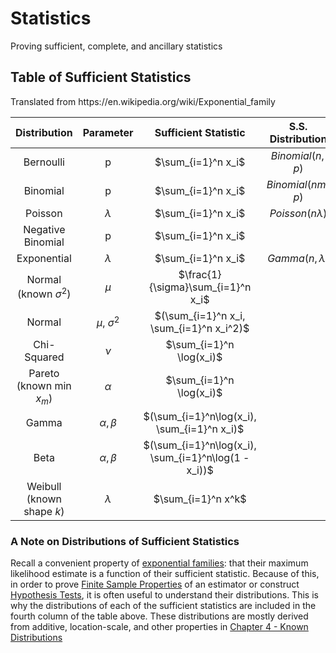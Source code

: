 # Statistics {#statistics}

Proving sufficient, complete, and ancillary statistics


## Table of Sufficient Statistics

Translated from https://en.wikipedia.org/wiki/Exponential_family

| Distribution | Parameter | Sufficient Statistic | S.S. Distribution |
| :---: | :---: | :---: | :---: |
| Bernoulli | p | $\sum_{i=1}^n x_i$ | $Binomial(n, p)$ | 
| Binomial | p | $\sum_{i=1}^n x_i$ | $Binomial(nm, p)$ | 
| Poisson | $\lambda$ | $\sum_{i=1}^n x_i$ | $Poisson(n\lambda)$ | 
| Negative Binomial | p | $\sum_{i=1}^n x_i$ | | 
| Exponential | $\lambda$ | $\sum_{i=1}^n x_i$ | $Gamma(n, \lambda)$ | 
| Normal (known $\sigma^2$) | $\mu$ | $\frac{1}{\sigma}\sum_{i=1}^n x_i$ | | 
| Normal | $\mu$, $\sigma^2$ | $(\sum_{i=1}^n x_i, \sum_{i=1}^n x_i^2)$ | |
| Chi-Squared | $\nu$ | $\sum_{i=1}^n \log(x_i)$ | |
| Pareto (known min $x_m$) | $\alpha$ | $\sum_{i=1}^n \log(x_i)$ | | 
| Gamma | $\alpha, \beta$ | $(\sum_{i=1}^n\log(x_i), \sum_{i=1}^n x_i)$ | | 
| Beta | $\alpha, \beta$ | $(\sum_{i=1}^n\log(x_i), \sum_{i=1}^n\log(1 - x_i))$ |  |
| Weibull (known shape $k$) | $\lambda$ | $\sum_{i=1}^n x^k$ |  |

### A Note on Distributions of Sufficient Statistics

Recall a convenient property of [exponential families](#exponential-family): that their maximum likelihood estimate is a function of their sufficient statistic. Because of this, in order to prove [Finite Sample Properties](#point-estimators-finite-samples) of an estimator or construct [Hypothesis Tests](#hypothesis-tests-finite-samples), it is often useful to understand their distributions. This is why the distributions of each of the sufficient statistics are included in the fourth column of the table above. These distributions are mostly derived from additive, location-scale, and other properties in [Chapter 4 - Known Distributions](#known-distributions)



